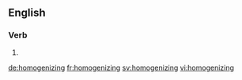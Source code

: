 ==English==

===Verb===
{{head|en|present participle}}

# {{present participle of|homogenize|lang=en}}

[[de:homogenizing]]
[[fr:homogenizing]]
[[sv:homogenizing]]
[[vi:homogenizing]]